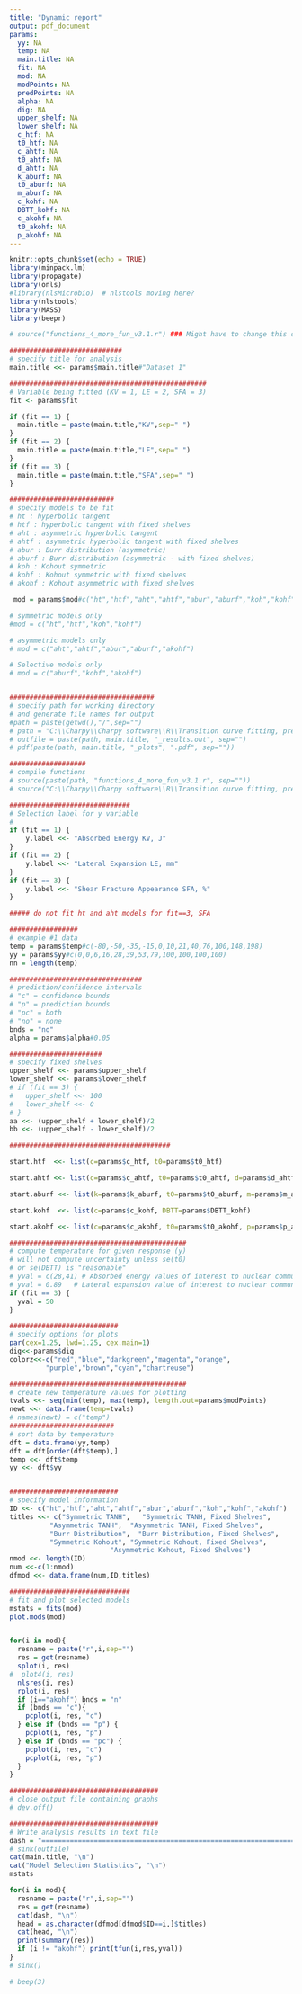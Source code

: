 ---
title: "Dynamic report"
output: pdf_document
params:
  yy: NA
  temp: NA
  main.title: NA
  fit: NA
  mod: NA
  modPoints: NA
  predPoints: NA
  alpha: NA
  dig: NA
  upper_shelf: NA
  lower_shelf: NA
  c_htf: NA
  t0_htf: NA
  c_ahtf: NA
  t0_ahtf: NA
  d_ahtf: NA
  k_aburf: NA
  t0_aburf: NA
  m_aburf: NA
  c_kohf: NA
  DBTT_kohf: NA
  c_akohf: NA
  t0_akohf: NA
  p_akohf: NA
---

<!-- This is an R Markdown document. Markdown is a simple formatting syntax for authoring HTML, PDF, and MS Word documents. For more details on using R Markdown see <http://rmarkdown.rstudio.com>. -->

<!-- R code will have to go in "coding chunks" like the one below.  -->

<!-- I have commented out these remarks, but you can easily add text to the report by just typing.  -->

```{r setup, include=FALSE}
knitr::opts_chunk$set(echo = TRUE)
library(minpack.lm)
library(propagate)
library(onls)
#library(nlsMicrobio)  # nlstools moving here?
library(nlstools)
library(MASS)
library(beepr)

# source("functions_4_more_fun_v3.1.r") ### Might have to change this depending on where the file is.
```



```{r,echo=F}
############################
# specify title for analysis
main.title <<- params$main.title#"Dataset 1"

#################################################
# Variable being fitted (KV = 1, LE = 2, SFA = 3)
fit <- params$fit

if (fit == 1) {
  main.title = paste(main.title,"KV",sep=" ")
}
if (fit == 2) {
  main.title = paste(main.title,"LE",sep=" ")
}
if (fit == 3) {
  main.title = paste(main.title,"SFA",sep=" ")
}

##########################
# specify models to be fit
# ht : hyperbolic tangent
# htf : hyperbolic tangent with fixed shelves
# aht : asymmetric hyperbolic tangent
# ahtf : asymmetric hyperbolic tangent with fixed shelves
# abur : Burr distribution (asymmetric)
# aburf : Burr distribution (asymmetric - with fixed shelves)
# koh : Kohout symmetric
# kohf : Kohout symmetric with fixed shelves
# akohf : Kohout asymmetric with fixed shelves

 mod = params$mod#c("ht","htf","aht","ahtf","abur","aburf","koh","kohf","akohf")

# symmetric models only
#mod = c("ht","htf","koh","kohf")

# asymmetric models only
# mod = c("aht","ahtf","abur","aburf","akohf")

# Selective models only
# mod = c("aburf","kohf","akohf")


####################################
# specify path for working directory
# and generate file names for output
#path = paste(getwd(),"/",sep="")
# path = "C:\\Charpy\\Charpy software\\R\\Transition curve fitting, prediction and confidence bounds\\R-codes\\Versions 061220\\"
# outfile = paste(path, main.title, "_results.out", sep="")
# pdf(paste(path, main.title, "_plots", ".pdf", sep=""))

###################
# compile functions
# source(paste(path, "functions_4_more_fun_v3.1.r", sep=""))
# source("C:\\Charpy\\Charpy software\\R\\Transition curve fitting, prediction and confidence bounds\\R-codes\\Versions 061220\\functions_4_more_fun_v3.1.r")

##############################
# Selection label for y variable
#
if (fit == 1) {
	y.label <<- "Absorbed Energy KV, J"
}
if (fit == 2) {
	y.label <<- "Lateral Expansion LE, mm"
}
if (fit == 3) {
	y.label <<- "Shear Fracture Appearance SFA, %"
}

##### do not fit ht and aht models for fit==3, SFA

#################
# example #1 data
temp = params$temp#c(-80,-50,-35,-15,0,10,21,40,76,100,148,198)
yy = params$yy#c(0,0,6,16,28,39,53,79,100,100,100,100)
nn = length(temp)

#################################
# prediction/confidence intervals
# "c" = confidence bounds
# "p" = prediction bounds
# "pc" = both
# "no" = none
bnds = "no"
alpha = params$alpha#0.05

#######################
# specify fixed shelves
upper_shelf <<- params$upper_shelf
lower_shelf <<- params$lower_shelf
# if (fit == 3) {
#   upper_shelf <<- 100
#   lower_shelf <<- 0
# }
aa <<- (upper_shelf + lower_shelf)/2
bb <<- (upper_shelf - lower_shelf)/2

########################################

start.htf  <<- list(c=params$c_htf, t0=params$t0_htf)

start.ahtf <<- list(c=params$c_ahtf, t0=params$t0_ahtf, d=params$d_ahtf)

start.aburf <<- list(k=params$k_aburf, t0=params$t0_aburf, m=params$m_aburf) 

start.kohf  <<- list(c=params$c_kohf, DBTT=params$DBTT_kohf)

start.akohf <<- list(c=params$c_akohf, t0=params$t0_akohf, p=params$p_akohf)

############################################
# compute temperature for given response (y)
# will not compute uncertainty unless se(t0) 
# or se(DBTT) is "reasonable"
# yval = c(28,41) # Absorbed energy values of interest to nuclear community
# yval = 0.89   # Lateral expansion value of interest to nuclear community
if (fit == 3) {
  yval = 50
}

###########################
# specify options for plots
par(cex=1.25, lwd=1.25, cex.main=1)
dig<<-params$dig
colorz<<-c("red","blue","darkgreen","magenta","orange",
         "purple","brown","cyan","chartreuse")

############################################
# create new temperature values for plotting
tvals <<- seq(min(temp), max(temp), length.out=params$modPoints)
newt <<- data.frame(temp=tvals)
# names(newt) = c("temp")
##########################
# sort data by temperature
dft = data.frame(yy,temp)
dft = dft[order(dft$temp),]
temp <<- dft$temp
yy <<- dft$yy


###########################
# specify model information
ID <<- c("ht","htf","aht","ahtf","abur","aburf","koh","kohf","akohf")
titles <<- c("Symmetric TANH",   "Symmetric TANH, Fixed Shelves",
          "Asymmetric TANH",  "Asymmetric TANH, Fixed Shelves",
          "Burr Distribution",  "Burr Distribution, Fixed Shelves",
          "Symmetric Kohout", "Symmetric Kohout, Fixed Shelves",
                         "Asymmetric Kohout, Fixed Shelves")
nmod <<- length(ID)
num <<-c(1:nmod)
dfmod <<- data.frame(num,ID,titles)

##############################
# fit and plot selected models
mstats = fits(mod)
plot.mods(mod)


for(i in mod){
  resname = paste("r",i,sep="")
  res = get(resname)
  splot(i, res)
#  plot4(i, res)
  nlsres(i, res)
  rplot(i, res)
  if (i=="akohf") bnds = "n"
  if (bnds == "c"){
    pcplot(i, res, "c")
  } else if (bnds == "p") {
    pcplot(i, res, "p")
  } else if (bnds == "pc") {
    pcplot(i, res, "c")
    pcplot(i, res, "p")
  }
}

#####################################
# close output file containing graphs
# dev.off()

#####################################
# Write analysis results in text file
dash = "================================================================= "
# sink(outfile)
cat(main.title, "\n")
cat("Model Selection Statistics", "\n")
mstats

for(i in mod){
  resname = paste("r",i,sep="")
  res = get(resname)
  cat(dash, "\n")
  head = as.character(dfmod[dfmod$ID==i,]$titles)
  cat(head, "\n")
  print(summary(res))
  if (i != "akohf") print(tfun(i,res,yval))
}
# sink()

# beep(3)


```